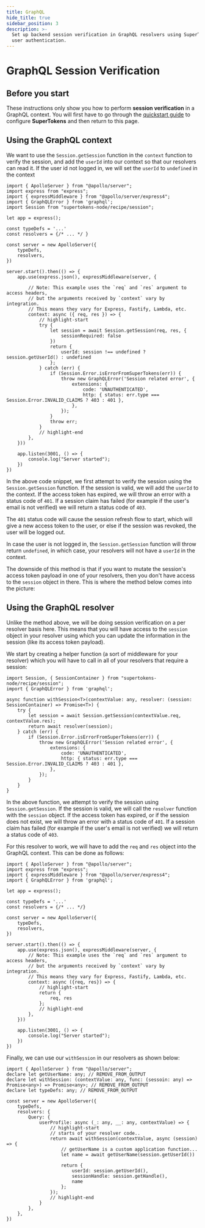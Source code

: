 ```yaml
---
title: GraphQL
hide_title: true
sidebar_position: 3
description: >-
  Set up backend session verification in GraphQL resolvers using SuperTokens for
  user authentication.
---
```



# GraphQL Session Verification

## Before you start 

These instructions only show you how to perform **session verification** in a GraphQL context.
You will first have to go through the [quickstart guide](/docs/quickstart/frontend-setup) to configure **SuperTokens** and then return to this page.

<OAuthVerifyTokensCallout />

## Using the GraphQL context 

We want to use the `Session.getSession` function in the `context` function to verify the session, and add the `userId` into our context so that our resolvers can read it.
If the user id not logged in, we will set the `userId` to `undefined` in the context

```tsx
import { ApolloServer } from "@apollo/server";
import express from "express";
import { expressMiddleware } from "@apollo/server/express4";
import { GraphQLError } from 'graphql';
import Session from "supertokens-node/recipe/session";

let app = express();

const typeDefs = '...'
const resolvers = {/* ... */ }

const server = new ApolloServer({
    typeDefs,
    resolvers,
})

server.start().then(() => {
    app.use(express.json(), expressMiddleware(server, {

        // Note: This example uses the `req` and `res` argument to access headers,
        // but the arguments received by `context` vary by integration.
        // This means they vary for Express, Fastify, Lambda, etc.
        context: async ({ req, res }) => {
            // highlight-start
            try {
                let session = await Session.getSession(req, res, {
                    sessionRequired: false
                })
                return {
                    userId: session !== undefined ? session.getUserId() : undefined
                };
            } catch (err) {
                if (Session.Error.isErrorFromSuperTokens(err)) {
                    throw new GraphQLError('Session related error', {
                        extensions: {
                            code: 'UNAUTHENTICATED',
                            http: { status: err.type === Session.Error.INVALID_CLAIMS ? 403 : 401 },
                        },
                    });
                }
                throw err;
            }
            // highlight-end
        },
    }))

    app.listen(3001, () => {
        console.log("Server started");
    })
})
```

In the above code snippet, we first attempt to verify the session using the `Session.getSession` function.
If the session is valid, we will add the `userId` to the context.
If the access token has expired, we will throw an error with a status code of `401`.
If a session claim has failed (for example if the user's email is not verified) we will return a status code of `403`.

The `401` status code will cause the session refresh flow to start, which will give a new access token to the user, or else if the session was revoked, the user will be logged out.

In case the user is not logged in, the `Session.getSession` function will throw return `undefined`, in which case, your resolvers will not have a `userId` in the context.

The downside of this method is that if you want to mutate the session's access token payload in one of your resolvers, then you don't have access to the `session` object in there. This is where the method below comes into the picture:

## Using the GraphQL resolver 

Unlike the method above, we will be doing session verification on a per resolver basis here.
This means that you will have access to the `session` object in your resolver using which you can update the information in the session (like its access token payload).

We start by creating a helper function (a sort of middleware for your resolver) which you will have to call in all of your resolvers that require a session:

```tsx
import Session, { SessionContainer } from "supertokens-node/recipe/session";
import { GraphQLError } from 'graphql';

async function withSession<T>(contextValue: any, resolver: (session: SessionContainer) => Promise<T>) {
    try {
        let session = await Session.getSession(contextValue.req, contextValue.res);
        return await resolver(session);
    } catch (err) {
        if (Session.Error.isErrorFromSuperTokens(err)) {
            throw new GraphQLError('Session related error', {
                extensions: {
                    code: 'UNAUTHENTICATED',
                    http: { status: err.type === Session.Error.INVALID_CLAIMS ? 403 : 401 },
                },
            });
        }
    }
}
```

In the above function, we attempt to verify the session using `Session.getSession`. If the session is valid, we will call the `resolver` function with the `session` object. If the access token has expired, or if the session does not exist, we will throw an error with a status code of `401`. If a session claim has failed (for example if the user's email is not verified) we will return a status code of `403`.

For this resolver to work, we will have to add the `req` and `res` object into the GraphQL context. This can be done as follows:

```tsx
import { ApolloServer } from "@apollo/server";
import express from "express";
import { expressMiddleware } from "@apollo/server/express4";
import { GraphQLError } from 'graphql';

let app = express();

const typeDefs = '...'
const resolvers = {/* ... */}

const server = new ApolloServer({
    typeDefs,
    resolvers,
})

server.start().then(() => {
    app.use(express.json(), expressMiddleware(server, {
        // Note: This example uses the `req` and `res` argument to access headers,
        // but the arguments received by `context` vary by integration.
        // This means they vary for Express, Fastify, Lambda, etc.
        context: async ({req, res}) => {
            // highlight-start
            return {
                req, res
            };
            // highlight-end
        },
    }))

    app.listen(3001, () => {
        console.log("Server started");
    })
})
```

Finally, we can use our `withSession` in our resolvers as shown below:

```tsx
import { ApolloServer } from "@apollo/server";
declare let getUserName: any; // REMOVE_FROM_OUTPUT
declare let withSession: (contextValue: any, func: (sessoin: any) => Promise<any>) => Promise<any>; // REMOVE_FROM_OUTPUT
declare let typeDefs: any; // REMOVE_FROM_OUTPUT

const server = new ApolloServer({
    typeDefs,
    resolvers: {
        Query: {
            userProfile: async (_: any, __: any, contextValue) => {
                // highlight-start
                // starts of your resolver code..
                return await withSession(contextValue, async (session) => {
                    // getUserName is a custom application function...
                    let name = await getUserName(session.getUserId())

                    return {
                        userId: session.getUserId(), 
                        sessionHandle: session.getHandle(),
                        name
                    };
                });
                // highlight-end
            }
        },
    },
})
```


